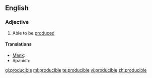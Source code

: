 ==English==

===Adjective===
{{en-adj}}

# Able to be [[produce]]d

====Translations====
{{trans-top}}
* [[Manx]]: {{t|gv|yn-yannoo}}
* Spanish: {{t|es|producible}}
{{trans-mid}}
{{trans-bottom}}

[[gl:producible]]
[[ml:producible]]
[[te:producible]]
[[vi:producible]]
[[zh:producible]]